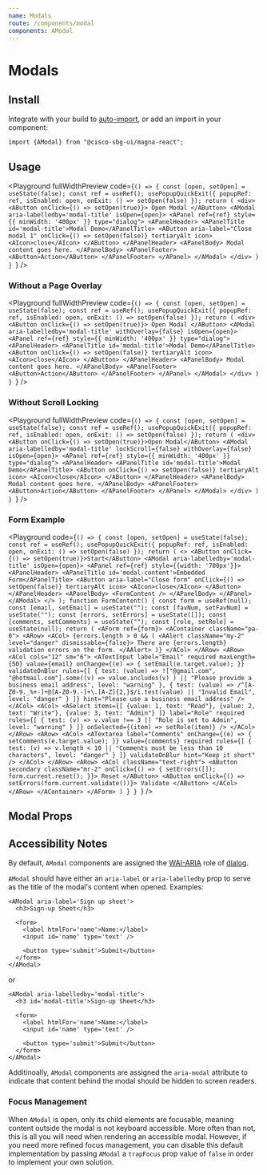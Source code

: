 ```yaml
---
name: Modals
route: /components/modal
components: AModal
---
```


# Modals

## Install

Integrate with your build to [auto-import](/#integrating), or add an import in your component:

```
import {AModal} from "@cisco-sbg-ui/magna-react";
```

## Usage

<Playground
  fullWidthPreview
  code={`() => {
    const [open, setOpen] = useState(false);
    const ref = useRef();
    usePopupQuickExit({
      popupRef: ref,
      isEnabled: open,
      onExit: () => setOpen(false)
    });
    return (
      <div>
        <AButton
            onClick={() => setOpen(true)}>
            Open Modal
        </AButton>
        <AModal
            aria-labelledby='modal-title'
            isOpen={open}>
            <APanel ref={ref} style={{ minWidth: '400px' }} type="dialog">
              <APanelHeader>
                <APanelTitle id='modal-title'>Modal Demo</APanelTitle>
                <AButton aria-label="Close modal 1" onClick={() => setOpen(false)} tertiaryAlt icon>
                  <AIcon>close</AIcon>
                </AButton>
              </APanelHeader>
              <APanelBody>
                Modal content goes here.
              </APanelBody>
              <APanelFooter>
                <AButton>Action</AButton>
              </APanelFooter>
            </APanel>
        </AModal>
      </div>
    )
  }
`}
/>

### Without a Page Overlay

<Playground
  fullWidthPreview
  code={`() => {
    const [open, setOpen] = useState(false);
    const ref = useRef();
    usePopupQuickExit({
      popupRef: ref,
      isEnabled: open,
      onExit: () => setOpen(false)
    });
    return (
      <div>
        <AButton
            onClick={() => setOpen(true)}>
            Open Modal
        </AButton>
        <AModal
            aria-labelledby='modal-title'
            withOverlay={false}
            isOpen={open}>
            <APanel ref={ref} style={{ minWidth: '400px' }} type="dialog">
              <APanelHeader>
                <APanelTitle id='modal-title'>Modal Demo</APanelTitle>
                <AButton onClick={() => setOpen(false)} tertiaryAlt icon>
                  <AIcon>close</AIcon>
                </AButton>
              </APanelHeader>
              <APanelBody>
                Modal content goes here.
              </APanelBody>
              <APanelFooter>
                <AButton>Action</AButton>
              </APanelFooter>
            </APanel>
        </AModal>
      </div>
    )
  }
`}
/>

### Without Scroll Locking

<Playground
  fullWidthPreview
  code={`() => {
    const [open, setOpen] = useState(false);
    const ref = useRef();
    usePopupQuickExit({
      popupRef: ref,
      isEnabled: open,
      onExit: () => setOpen(false)
    });
    return (
      <div>
        <AButton onClick={() => setOpen(true)}>Open Modal</AButton>
        <AModal
            aria-labelledby='modal-title'
            lockScroll={false}
            withOverlay={false}
            isOpen={open}>
          <APanel ref={ref} style={{ minWidth: '400px' }} type="dialog">
            <APanelHeader>
              <APanelTitle id='modal-title'>Modal Demo</APanelTitle>
              <AButton onClick={() => setOpen(false)} tertiaryAlt icon>
                <AIcon>close</AIcon>
              </AButton>
            </APanelHeader>
            <APanelBody>
              Modal content goes here.
            </APanelBody>
            <APanelFooter>
              <AButton>Action</AButton>
            </APanelFooter>
          </APanel>
        </AModal>
      </div>
    )
  }
`}
/>

### Form Example

<Playground
  code={`() => {
  const [open, setOpen] = useState(false);
  const ref = useRef();
  usePopupQuickExit({
    popupRef: ref,
    isEnabled: open,
    onExit: () => setOpen(false)
  });
  return (
    <>
      <AButton onClick={() => setOpen(true)}>Start</AButton>
      <AModal
          aria-labelledby='modal-title'
          isOpen={open}>
        <APanel ref={ref} style={{width: '700px'}}>
          <APanelHeader>
            <APanelTitle id='modal-content'>Embedded Form</APanelTitle>
            <AButton aria-label="Close form" onClick={() => setOpen(false)} tertiaryAlt icon>
              <AIcon>close</AIcon>
            </AButton>
          </APanelHeader>
          <APanelBody>
            <FormContent />
          </APanelBody>
        </APanel>
      </AModal>
    </>
  );
  function FormContent() {
    const form = useRef(null);
    const [email, setEmail] = useState("");
    const [favNum, setFavNum] = useState("");
    const [errors, setErrors] = useState([]);
    const [comments, setComments] = useState("");
    const [role, setRole] = useState(null);
    return (
      <AForm ref={form}>
        <AContainer className="pa-0">
          <ARow>
            <ACol>
              {errors.length > 0 && (
                <AAlert className="my-2" level="danger" dismissable={false}>
                  There are {errors.length} validation errors on the form.
                </AAlert>
              )}
            </ACol>
          </ARow>
          <ARow>
            <ACol cols="12" sm="6">
              <ATextInput
                label="Email"
                required
                maxLength={50}
                value={email}
                onChange={(e) => {
                  setEmail(e.target.value);
                }}
                validateOnBlur
                rules={[
                  {
                    test: (value) =>
                      !["@gmail.com", "@hotmail.com"].some((v) =>
                        value.includes(v)
                      ) || "Please provide a business email address",
                    level: "warning"
                  },
                  {
                    test: (value) =>
                      /^[A-Z0-9._%+-]+@[A-Z0-9.-]+\.[A-Z]{2,}$/i.test(value) ||
                      "Invalid Email",
                    level: "danger"
                  }
                ]}
                hint="Please use a business email address"
              />
            </ACol>
            <ACol>
              <ASelect
                items={[
                  {value: 1, text: "Read"},
                  {value: 2, text: "Write"},
                  {value: 3, text: "Admin"}
                ]}
                label="Role"
                required
                rules={[
                  {
                    test: (v) => v.value !== 3 || "Role is set to Admin",
                    level: "warning"
                  }
                ]}
                onSelected={(item) => setRole(item)}
              />
            </ACol>
          </ARow>
          <ARow>
            <ACol>
              <ATextarea
                label="Comments"
                onChange={(e) => {
                  setComments(e.target.value);
                }}
                value={comments}
                required
                rules={[
                  {
                    test: (v) =>
                      v.length < 10 ||
                      "Comments must be less than 10 characters",
                    level: "danger"
                  }
                ]}
                validateOnBlur
                hint="Keep it short"
              />
            </ACol>
          </ARow>
          <ARow>
            <ACol className="text-right">
              <AButton
                secondary
                className="mr-2"
                onClick={() => {
                  setErrors([]);
                  form.current.reset();
                }}>
                Reset
              </AButton>
              <AButton onClick={() => setErrors(form.current.validate())}>
                Validate
              </AButton>
            </ACol>
          </ARow>
        </AContainer>
      </AForm>
    )
  }
}
`}
/>

## Modal Props

<Props of="AModal" />

## Accessibility Notes

By default, `AModal` components are assigned the [WAI-ARIA](https://www.w3.org/WAI/standards-guidelines/aria/) role of [dialog](https://w3c.github.io/aria/#dialog).

`AModal` should have either an `aria-label` or `aria-labelledby` prop to serve as the title of the modal's content when opened. Examples:

```
<AModal aria-label='Sign up sheet'>
  <h3>Sign-up Sheet</h3>

  <form>
    <label htmlFor='name'>Name:</label>
    <input id='name' type='text' />

    <button type='submit'>Submit</button>
  </form>
</AModal>
```

or

```
<AModal aria-labelledby='modal-title'>
  <h3 id='modal-title'>Sign-up Sheet</h3>

  <form>
    <label htmlFor='name'>Name:</label>
    <input id='name' type='text' />

    <button type='submit'>Submit</button>
  </form>
</AModal>
```

Additinoally, `AModal` components are assigned the `aria-modal` attribute to indicate that content behind the modal should be hidden to screen readers.

### Focus Management

When `AModal` is open, only its child elements are focusable, meaning content outside the modal is not keyboard accessible. More often than not, this is all you will need when rendering an accessible modal. However, if you need more refined focus management, you can disable this default implementation by passing `AModal` a `trapFocus` prop value of `false` in order to implement your own solution.
